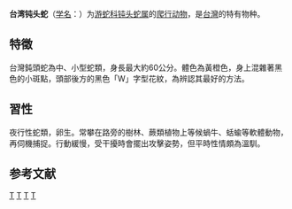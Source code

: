 {{noteTA
|1=zh-cn:爬行纲; zh-tw:爬蟲綱;
|2=zh-cn:游蛇科; zh-tw:黃頷蛇科;
}}
{{Speciesbox
| taxon = Pareas formosensis
| image = Pareas formosensis.jpg
| binomial_authority = (Van Denburgh, 1909)<ref name='id4675'>{{cite web| url =http://www.bioinfo.cn/db05/BjdwSpecies.php?action=view&id=4675| title =台湾钝头蛇| work =《中国动物物种编目数据库》| publisher =中国科学院微生物研究所| author =中国科学院动物研究所| accessdate =2009-04-11| deadurl =yes| archiveurl =https://web.archive.org/web/20160305071623/http://www.bioinfo.cn/db05/BjdwSpecies.php?action=view&id=4675| archivedate =2016-03-05}}</ref>
}}

'''台湾钝头蛇'''（[[学名|学名]]：{{lang|la|''Pareas formosensis''}}）为[[游蛇科|游蛇科]][[钝头蛇属|钝头蛇属]]的[[爬行动物|爬行动物]]，是[[台灣|台灣]]的特有物种。
== 特徵 ==
台灣鈍頭蛇為中、小型蛇類，身長最大約60公分。體色為黃橙色，身上混雜著黑色的小斑點，頭部後方的黑色「W」字型花紋，為辨認其最好的方法。

== 習性 ==
夜行性蛇類，卵生。常攀在路旁的樹林、蕨類植物上等候蝸牛、蛞蝓等軟體動物，再伺機捕捉。行動緩慢，受干擾時會擺出攻擊姿勢，但平時性情頗為溫馴。
== 参考文献 ==
{{reflist}}

{{Taxonbar}}
[[Category:钝头蛇属|T]]
[[Category:台灣爬行動物|T]]
[[Category:台灣特有種|T]]
[[Category:_1909年描述的动物|T]]